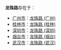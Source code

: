 '''龙珠路'''存在于：
*[[广州市|广州市]]：[[龙珠路_(广州)|龙珠路 (广州)]]
*[[桂林市|桂林市]]：[[龙珠路_(桂林)|龙珠路 (桂林)]]
*[[深圳市|深圳市]]：[[龙珠路_(深圳)|龙珠路 (深圳)]]
*[[烟台市|烟台市]]：[[龙珠路_(烟台)|龙珠路 (烟台)]]
*[[武汉市|武汉市]]：[[龙珠路_(武汉)|龙珠路 (武汉)]]

{{disambig|Cat=街道名消歧义}}